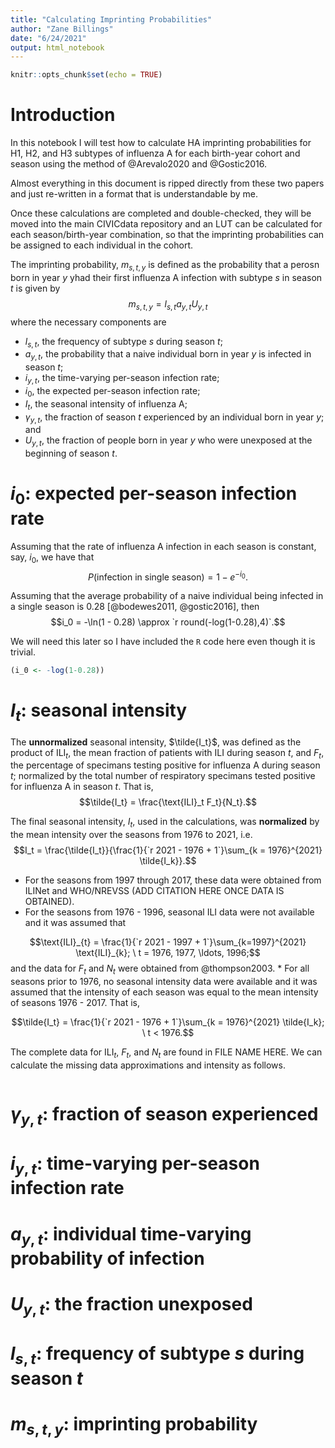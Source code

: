 ```yaml
---
title: "Calculating Imprinting Probabilities"
author: "Zane Billings"
date: "6/24/2021"
output: html_notebook
---
```


```r
knitr::opts_chunk$set(echo = TRUE)
```

# Introduction

In this notebook I will test how to calculate HA imprinting probabilities for H1, H2, and H3 subtypes of influenza A for each birth-year cohort and season using the method of @Arevalo2020 and @Gostic2016.

Almost everything in this document is ripped directly from these two papers and just re-written in a format that is understandable by me.

Once these calculations are completed and double-checked, they will be moved into the main CIVICdata repository and an LUT can be calculated for each season/birth-year combination, so that the imprinting probabilities can be assigned to each individual in the cohort.

The imprinting probability, $m_{s,t,y}$ is defined as the probability that a perosn born in year $y$ yhad their first influenza A infection with subtype $s$ in season $t$ is given by
$$m_{s,t,y} = l_{s,t} a_{y,t} U_{y,t}$$
where the necessary components are

* $l_{s,t}$, the frequency of subtype $s$ during season $t$;
* $a_{y,t}$, the probability that a naive individual born in year $y$ is infected in season $t$;
* ${i_{y,t}}$, the time-varying per-season infection rate;
* $i_0$, the expected per-season infection rate;
* $I_t$, the seasonal intensity of influenza A;
* $\gamma_{y,t}$, the fraction of season $t$ experienced by an individual born in year $y$; and
* $U_{y,t}$, the fraction of people born in year $y$ who were unexposed at the beginning of season $t$.

# $i_0$: expected per-season infection rate

Assuming that the rate of influenza A infection in each season is constant, say, $i_0$, we have that
$$P(\text{infection in single season}) = 1 - e^{-i_0}.$$

Assuming that the average probability of a naive individual being infected in a single season is $0.28$ [@bodewes2011, @gostic2016], then
$$i_0 = -\ln(1 - 0.28) \approx `r round(-log(1-0.28),4)`.$$

We will need this later so I have included the `R` code here even though it is trivial.

```r
(i_0 <- -log(1-0.28))
```

# $I_t$: seasonal intensity

The **unnormalized** seasonal intensity, $\tilde{I_t}$, was defined as the product of $\text{ILI}_t$, the mean fraction of patients with ILI during season $t$, and $F_t$, the percentage of specimans testing positive for influenza A during season $t$; normalized by the total number of respiratory specimans tested positive for influenza A in season $t$. That is,
$$\tilde{I_t} = \frac{\text{ILI}_t F_t}{N_t}.$$

The final seasonal intensity, $I_t$, used in the calculations, was **normalized** by the mean intensity over the seasons from 1976 to 2021, i.e.
$$I_t = \frac{\tilde{I_t}}{\frac{1}{`r 2021 - 1976 + 1`}\sum_{k = 1976}^{2021} \tilde{I_k}}.$$

* For the seasons from 1997 through 2017, these data were obtained from ILINet and WHO/NREVSS (ADD CITATION HERE ONCE DATA IS OBTAINED).
* For the seasons from 1976 - 1996, seasonal ILI data were not available and it was assumed that

$$\text{ILI}_{t} = \frac{1}{`r 2021 - 1997 + 1`}\sum_{k=1997}^{2021} \text{ILI}_{k}; \ t = 1976, 1977, \ldots, 1996;$$
and the data for $F_t$ and $N_t$ were obtained from @thompson2003.
* For all seasons prior to 1976, no seasonal intensity data were available and it was assumed that the intensity of each season was equal to the mean intensity of seasons 1976 - 2017. That is,

$$\tilde{I_t} = \frac{1}{`r 2021 - 1976 + 1`}\sum_{k = 1976}^{2021} \tilde{I_k}; \ t < 1976.$$

The complete data for $\text{ILI}_t$, $F_t$, and $N_t$ are found in FILE NAME HERE. We can calculate the missing data approximations and intensity as follows.

```r

```


# $\gamma_{y,t}$: fraction of season experienced

# ${i_{y,t}}$: time-varying per-season infection rate

# $a_{y,t}$: individual time-varying probability of infection

# $U_{y,t}$: the fraction unexposed

# $l_{s,t}$: frequency of subtype $s$ during season $t$

# $m_{s,t,y}$: imprinting probability